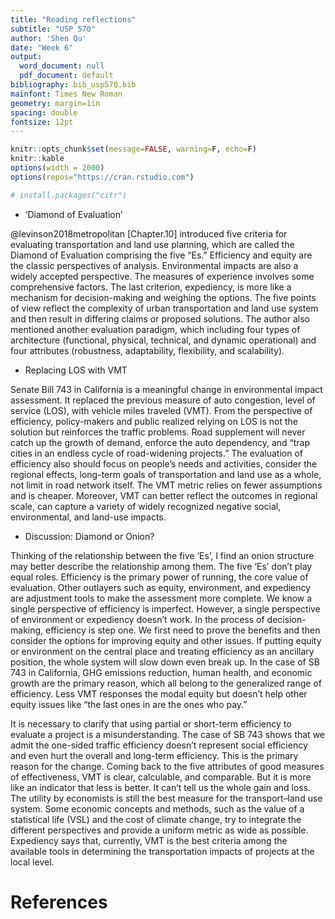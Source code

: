 ```yaml
---
title: "Reading reflections"
subtitle: "USP 570"
author: 'Shen Qu'
date: "Week 6"
output:
  word_document: null
  pdf_document: default
bibliography: bib_usp570.bib
mainfont: Times New Roman
geometry: margin=1in
spacing: double
fontsize: 12pt
---
```


```r
knitr::opts_chunk$set(message=FALSE, warning=F, echo=F)
knitr::kable
options(width = 2000)
options(repos="https://cran.rstudio.com")

# install.packages("citr")
```


 - 'Diamond of Evaluation'
 
@levinson2018metropolitan [Chapter.10] introduced five criteria for evaluating transportation and land use planning, which are called the Diamond of Evaluation comprising the five "Es." Efficiency and equity are the classic perspectives of analysis. Environmental impacts are also a widely accepted perspective. The measures of experience involves some comprehensive factors. The last criterion, expediency, is more like a mechanism for decision-making and weighing the options. The five points of view reflect the complexity of urban transportation and land use system and then result in differing claims or proposed solutions. The author also mentioned another evaluation paradigm, which including four types of architecture (functional, physical, technical, and dynamic operational) and four attributes (robustness, adaptability, flexibility, and scalability).




 - Replacing LOS with VMT

Senate Bill 743 in California is a meaningful change in environmental impact assessment. It replaced the previous measure of auto congestion, level of service (LOS), with vehicle miles traveled (VMT). From the perspective of efficiency, policy-makers and public realized relying on LOS is not the solution but reinforces the traffic problems. Road supplement will never catch up the growth of demand, enforce the auto dependency, and "trap cities in an endless cycle of road-widening projects." The evaluation of efficiency also should focus on people's needs and activities, consider the regional effects, long-term goals of transportation and land use as a whole, not limit in road network itself. The VMT metric relies on fewer assumptions and is cheaper. Moreover, VMT can better reflect the outcomes in regional scale, can capture a variety of widely recognized negative social, environmental, and land-use impacts.

 - Discussion: Diamond or Onion?
 
Thinking of the relationship between the five 'Es', I find an onion structure may better describe the relationship among them. The five 'Es' don't play equal roles. Efficiency is the primary power of running, the core value of evaluation. Other outlayers such as equity, environment, and expediency are adjustment tools to make the assessment more complete. We know a single perspective of efficiency is imperfect. However, a single perspective of environment or expediency doesn't work. In the process of decision-making, efficiency is step one. We first need to prove the benefits and then consider the options for improving equity and other issues. If putting equity or environment on the central place and treating efficiency as an ancillary position, the whole system will slow down even break up. In the case of SB 743 in California, GHG emissions reduction, human health, and economic growth are the primary reason, which all belong to the generalized range of efficiency. Less VMT responses the modal equity but doesn't help other equity issues like "the last ones in are the ones who pay." 

It is necessary to clarify that using partial or short-term efficiency to evaluate a project is a misunderstanding. The case of SB 743 shows that we admit the one-sided traffic efficiency doesn't represent social efficiency and even hurt the overall and long-term efficiency. This is the primary reason for the change. Coming back to the five attributes of good measures of effectiveness, VMT is clear, calculable, and comparable. But it is more like an indicator that less is better. It can't tell us the whole gain and loss. The utility by economists is still the best measure for the transport–land use system. Some economic concepts and methods, such as the value of a statistical life (VSL) and the cost of climate change, try to integrate the different perspectives and provide a uniform metric as wide as possible. Expediency says that, currently, VMT is the best criteria among the available tools in determining the transportation impacts of projects at the local level.


References {#references .unnumbered}
==========
